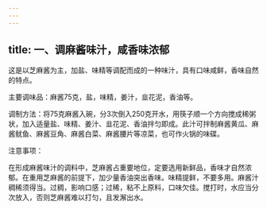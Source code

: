 ```yaml
---
---
---
```

title: 一、调麻酱味汁，咸香味浓郁
---




这是以芝麻酱为主，加盐、味精等调配而成的一种味汁，具有口味咸鲜，香味自然的特点。

主要调味品：麻酱75克，盐，味精，姜汁，韭花泥，香油等。

调制方法：将75克麻酱入碗，分3次倒入250克开水，用筷子顺一个方向搅成稀粥状，加入适量盐、味精、姜汁、韭花泥、香油拌匀即成。此汁可拌制麻酱黄瓜、麻酱鱿鱼、麻酱豆角、麻酱白菜、麻酱腰片等凉菜，也可作火锅的味碟。

注意事项：

在形成麻酱味汁的调料中，芝麻酱占重要地位，定要选用新鲜品，香味才自然浓郁。在重用芝麻酱的前提下，加少量香油突出香味。味精提鲜，不要多用。麻酱汁稠稀须得当。过稠，影响口感；过稀，粘不上原料，口味欠佳。搅打时，水应当分次放入，否则芝麻酱难以打匀，且发澥出水。